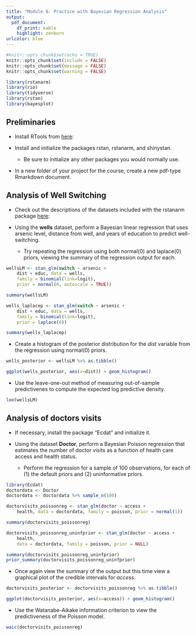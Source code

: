 ```yaml
---
title: "Module 6: Practice with Bayesian Regression Analysis"
output: 
  pdf_document:
    df_print: kable
    highlight: zenburn
urlcolor: blue
---
```



```r
#knitr::opts_chunk$set(echo = TRUE)
knitr::opts_chunk$set(include = FALSE)
knitr::opts_chunk$set(message = FALSE)
knitr::opts_chunk$set(warning = FALSE)

library(rstanarm)
library(rio)
library(tidyverse)
library(rstan)
library(bayesplot)
```

## Preliminaries

- Install RTools from 
[here](https://github.com/stan-dev/rstan/wiki/Installing-RStan-on-Windows):

- Install and initialize the packages rstan, rstanarm, and shinystan.  

    + Be sure to initialize any other packages you would normally use.
    
- In a new folder of your project for the course, create a new pdf-type Rmarkdown
document.

## Analysis of Well Switching

- Check out the descriptions of the datasets included with the rstanarm package [here](https://www.rdocumentation.org/packages/rstanarm/versions/2.17.2/topics/rstanarm-datasets):


- Using the **wells** dataset, perform a Bayesian linear regression that uses arsenic level, 
distance from well, and years of education to predict well-switching.
    
    + Try repeating the regression using both normal(0) and laplace(0) priors, 
    viewing the summary of the regression output for each.
    
```r
wellsLM <- stan_glm(switch ~ arsenic + 
    dist + educ, data = wells, 
    family = binomial(link=logit),
    prior = normal(0, autoscale = TRUE))
```

```r
summary(wellsLM)
```

```r
wells_laplacep <- stan_glm(switch ~ arsenic + 
    dist + educ, data = wells, 
    family = binomial(link=logit),
    prior = laplace(0))
```

```r
summary(wells_laplacep)
```

- Create a histogram of the posterior distribution for the *dist* variable from 
the regression using normal(0) priors.

```r
wells_posterior <- wellsLM %>% as.tibble()

ggplot(wells_posterior, aes(x=dist)) + geom_histogram()
```

- Use the leave-one-out method of measuring out-of-sample predictivenes to compute 
the expected log predictive density.

```r
loo(wellsLM)
```

## Analysis of doctors visits

- If necessary, install the package "Ecdat" and initialize it.

- Using the dataset **Doctor**, perform a Bayesian Poisson regression that 
estimates the number of doctor visits as a function of health care access and 
health status.

    + Perform the regression for a sample of 100 observations, for each of (1) 
    the default priors and (2) uninformative priors.

```r
library(Ecdat)
doctordata <- Doctor
doctordata <- doctordata %>% sample_n(100)

doctorvisits_poissonreg <- stan_glm(doctor ~ access + 
    health, data = doctordata, family = poisson, prior = normal(1))
```

```r
summary(doctorvisits_poissonreg)
```


```r
doctorvisits_poissonreg_uninfprior <- stan_glm(doctor ~ access + 
    health, 
    data = doctordata, family = poisson, prior = NULL)
```

```r
summary(doctorvisits_poissonreg_uninfprior)
prior_summary(doctorvisits_poissonreg_uninfprior)
```
- Once again view the summary of the output but this time view a graphical plot 
of the credible intervals for *access*.

```r

doctorvisits_posterior <- doctorvisits_poissonreg %>% as.tibble()

ggplot(doctorvisits_posterior, aes(x=access)) + geom_histogram()

```

- Use the Watanabe-Aikake information criterion to view the predictiveness of the 
Poisson model.

```r
waic(doctorvisits_poissonreg)
```


